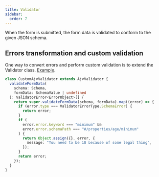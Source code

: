 ```yaml
---
title: Validator
sidebar:
  order: 7
---
```


When the form is submitted, the form data is validated to conform to the given JSON schema.

## Errors transformation and custom validation

One way to convert errors and perform custom validation is to extend the Validator class.
[Example](https://x0k.github.io/svelte-jsonschema-form/playground/?sample=Validation).

```typescript
class CustomAjvValidator extends AjvValidator {
  validateFormData(
    schema: Schema,
    formData: SchemaValue | undefined
  ): ValidatorError<ErrorObject>[] {
    return super.validateFormData(schema, formData).map((error) => {
      if (error.type === ValidatorErrorType.SchemaError) {
        return error;
      }
      if (
        error.error.keyword === "minimum" &&
        error.error.schemaPath === "#/properties/age/minimum"
      ) {
        return Object.assign({}, error, {
          message: "You need to be 18 because of some legal thing",
        });
      }
      return error;
    });
  }
}
```